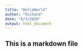 ```yaml
---
title: "HelloWorld"
author: "Richard"
date: "8/3/2020"
output: html_document
---
```

## This is a markdown file
